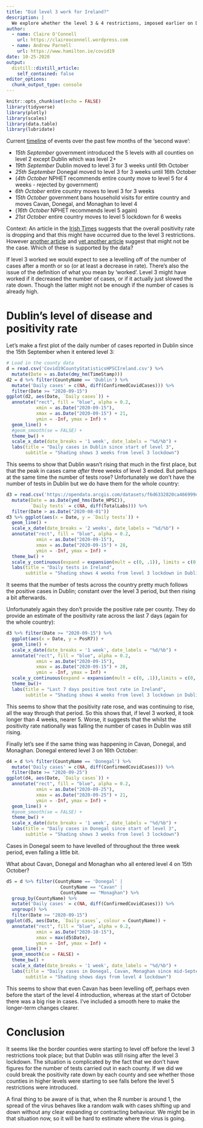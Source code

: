 ```yaml
---
title: "Did level 3 work for Ireland?"
description: |
  We explore whether the level 3 & 4 restrictions, imposed earlier on Dublin, Donegal, Cavan, and   Monaghan, were having an effect before the move of the entire country to level 5
author:
  - name: Claire O'Connell
    url: https://claireoconnell.wordpress.com
  - name: Andrew Parnell
    url: https://www.hamilton.ie/covid19
date: 10-25-2020
output:
  distill::distill_article:
    self_contained: false
editor_options: 
  chunk_output_type: console
---
```


```r
knitr::opts_chunk$set(echo = FALSE)
library(tidyverse)
library(plotly)
library(scales)
library(data.table)
library(lubridate)
```

Current [timeline](https://en.wikipedia.org/wiki/COVID-19_pandemic_in_the_Republic_of_Ireland#Second_Wave,_Tightening_of_Restrictions_and_Second_National_Lockdown_(August_2020–present)) of events over the past few months of the 'second wave':

- _15th September_ government introduced the 5 levels with all counties on level 2 except Dublin which was level 2+
- _19th September_ Dublin moved to level 3 for 3 weeks until 9th October
- _25th September_ Donegal moved to level 3 for 3 weeks until 16th October
- (_4th October_ NPHET recommends entire county move to level 5 for 4 weeks - rejected by government)
- _6th October_ entire country moves to level 3 for 3 weeks
- _15th October_ government bans household visits for entire country and moves Cavan, Donegal, and Monaghan to level 4
- (_16th October_ NPHET recommends level 5 again)
- _21st October_ entire country moves to level 5 lockdown for 6 weeks

Context: An article in the [Irish Times](https://www.irishtimes.com/news/ireland/irish-news/dropping-covid-19-positivity-rates-give-grounds-for-hope-says-hse-boss-1.4389828) suggests that the overall positivity rate is dropping and that this might have occurred due to the level 3 restrictions. However [another article](https://www.irishtimes.com/news/health/coronavirus-why-level-3-failed-and-why-level-5-might-too-1.4385342) and [yet another article](https://www.thejournal.ie/sam-mcconkey-ireland-level-3-nphet-level-5-5224236-Oct2020/) suggest that might not be the case. Which of these is supported by the data?

If level 3 worked we would expect to see a levelling off of the number of cases after a month or so (or at least a decrease in rate). There's also the issue of the definition of what you mean by 'worked'. Level 3 might have worked if it decreased the number of cases, or if it actually just slowed the rate down. Though the latter might not be enough if the number of cases is already high.
 
# Dublin's level of disease and positivity rate

Let's make a first plot of the daily number of cases reported in Dublin since the 15th September when it entered level 3:

```r
# Load in the county data
d = read.csv('Covid19CountyStatisticsHPSCIreland.csv') %>% 
  mutate(Date = as.Date(dmy_hm(TimeStamp)))
d2 = d %>% filter(CountyName == 'Dublin') %>% 
  mutate('Daily cases' = c(NA, diff(ConfirmedCovidCases))) %>% 
  filter(Date >= "2020-09-15")
ggplot(d2, aes(Date, `Daily cases`)) + 
  annotate("rect", fill = "blue", alpha = 0.2,
           xmin = as.Date("2020-09-15"),
           xmax = as.Date("2020-09-15") + 21,
           ymin = -Inf, ymax = Inf) +
  geom_line() +
  #geom_smooth(se = FALSE) + 
  theme_bw() +
  scale_x_date(date_breaks = '1 week', date_labels = "%d/%b") + 
  labs(title = "Daily cases in Dublin since start of level 3",
       subtitle = "Shading shows 3 weeks from level 3 lockdown")
```

This seems to show that Dublin wasn't rising that much in the first place, but that the peak in cases came _after_ three weeks of level 3 ended. But perhaps at the same time the number of tests rose? Unfortunately we don't have the number of tests in Dublin but we do have them for the whole country:

```r
d3 = read.csv('https://opendata.arcgis.com/datasets/f6d6332820ca466999dbd852f6ad4d5a_0.csv') %>% 
  mutate(Date = as.Date(ymd_hms(Date_HPSC)),
         `Daily tests` = c(NA, diff(TotalLabs))) %>% 
  filter(Date > as.Date("2020-08-01"))
d3 %>% ggplot(aes(x = Date, y = `Daily tests`)) + 
  geom_line() + 
  scale_x_date(date_breaks = '2 weeks', date_labels = "%d/%b") + 
  annotate("rect", fill = "blue", alpha = 0.2,
           xmin = as.Date("2020-09-15"),
           xmax = as.Date("2020-09-15") + 28,
           ymin = -Inf, ymax = Inf) + 
  theme_bw() +
  scale_y_continuous(expand = expansion(mult = c(0, .1)), limits = c(0, NA)) +
  labs(title = "Daily tests in Ireland",
       subtitle = "Shading shows 4 weeks from level 3 lockdown in Dublin")
```

It seems that the number of tests across the country pretty much follows the positive cases in Dublin; constant over the level 3 period, but then rising a bit afterwards. 

Unfortunately again they don't provide the positive rate per county. They do provide an estimate of the positivity rate across the last 7 days (again for the whole country):

```r
d3 %>% filter(Date >= "2020-09-15") %>% 
  ggplot(aes(x = Date, y = PosR7)) + 
  geom_line() + 
  scale_x_date(date_breaks = '1 week', date_labels = "%d/%b") + 
  annotate("rect", fill = "blue", alpha = 0.2,
           xmin = as.Date("2020-09-15"),
           xmax = as.Date("2020-09-15") + 28,
           ymin = -Inf, ymax = Inf) + 
  scale_y_continuous(expand = expansion(mult = c(0, .1)),limits = c(0, NA)) +
  theme_bw()+
  labs(title = "Last 7 days positive test rate in Ireland",
       subtitle = "Shading shows 4 weeks from level 3 lockdown in Dublin")
```

This seems to show that the positivity rate rose, and was continuing to rise, all the way through that period. So this shows that, if level 3 worked, it took longer than 4 weeks, nearer 5. Worse, it suggests that the whilst the positivity rate nationally was falling the number of cases in Dublin was still rising.

Finally let's see if the same thing was happening in Cavan, Donegal, and Monaghan. Donegal entered level 3 on 16th October:

```r
d4 = d %>% filter(CountyName == 'Donegal') %>% 
  mutate('Daily cases' = c(NA, diff(ConfirmedCovidCases))) %>% 
  filter(Date >= "2020-09-25")
ggplot(d4, aes(Date, `Daily cases`)) + 
  annotate("rect", fill = "blue", alpha = 0.2,
           xmin = as.Date("2020-09-25"),
           xmax = as.Date("2020-09-25") + 21,
           ymin = -Inf, ymax = Inf) +
  geom_line() +
  #geom_smooth(se = FALSE) + 
  theme_bw() +
  scale_x_date(date_breaks = '1 week', date_labels = "%d/%b") + 
  labs(title = "Daily cases in Donegal since start of level 3",
       subtitle = "Shading shows 3 weeks from level 3 lockdown")
```

Cases in Donegal seem to have levelled of throughout the three week period, even falling a little bit. 

What about Cavan, Donegal and Monaghan who all entered level 4 on 15th October?

```r
d5 = d %>% filter(CountyName == 'Donegal' |
                    CountyName == "Cavan" | 
                    CountyName == "Monaghan") %>% 
  group_by(CountyName) %>% 
  mutate('Daily cases' = c(NA, diff(ConfirmedCovidCases))) %>% 
  ungroup() %>% 
  filter(Date >= "2020-09-15")
ggplot(d5, aes(Date, `Daily cases`, colour = CountyName)) + 
  annotate("rect", fill = "blue", alpha = 0.2,
           xmin = as.Date("2020-10-15"),
           xmax = max(d5$Date),
           ymin = -Inf, ymax = Inf) +
  geom_line() +
  geom_smooth(se = FALSE) + 
  theme_bw() +
  scale_x_date(date_breaks = '1 week', date_labels = "%d/%b") + 
  labs(title = "Daily cases in Donegal, Cavan, Monaghan since mid-September",
       subtitle = "Shading shows days from level 4 lockdown")
```

This seems to show that even Cavan has been levelling off, perhaps even before the start of the level 4 introduction, whereas at the start of October there was a big rise in cases. I've included a smooth here to make the longer-term changes clearer. 

# Conclusion

It seems like the border counties were starting to level off before the level 3 restrictions took place; but that Dublin was still rising after the level 3 lockdown. The situation is complicated by the fact that we don't have figures for the number of tests carried out in each county. If we did we could break the positivity rate down by each county and see whether those counties in higher levels were starting to see falls before the level 5 restrictions were introduced. 

A final thing to be aware of is that, when the R number is around 1, the spread of the virus behaves like a random walk with cases shifting up and down without any clear expanding or contracting behaviour. We might be in that situation now, so it will be hard to estimate where the virus is going.
